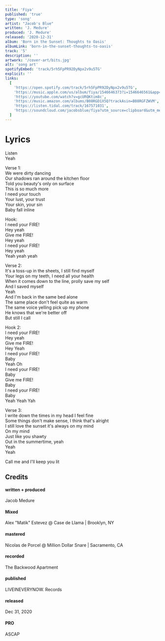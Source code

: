 ```yaml
---
title: 'Fiya'
published: 'true'
type: 'song'
artist: "Jacob's Blue"
written: 'J. Medure'
produced: 'J. Medure'
released: '2020-12-31'
album: 'Born in the Sunset: Thoughts to Oasis'
albumLink: 'born-in-the-sunset-thoughts-to-oasis'
track: '5'
description: ''
artwork: '/cover-art/bits.jpg'
alt: 'song art'
spotifyEmbed: 'track/5rh5FpPR92DyNpx2v9u5TG'
explicit: ''
links:
  [
    'https://open.spotify.com/track/5rh5FpPR92DyNpx2v9u5TG',
    'https://music.apple.com/us/album/fiya/1546646373?i=1546646561&app=music',
    'https://youtube.com/watch?v=gcURQKtim8c',
    'https://music.amazon.com/albums/B08RGD1X5Q?trackAsin=B08RGFZWVM',
    'https://listen.tidal.com/track/167571031',
    'https://soundcloud.com/jacobsblue/fiya?utm_source=clipboard&utm_medium=text&utm_campaign=social_sharing',
  ]
---
```


# Lyrics

Listen  
Yeah

Verse 1:  
We were dirty dancing  
Our shadows ran around the kitchen floor  
Told you beauty's only on surface  
This is so much more  
I need your touch  
Your lust, your trust  
Your skin, your sin  
Baby fall inline

Hook:  
I need your FIRE!  
Hey yeah  
Give me FIRE!  
Hey yeah  
I need your FIRE!  
Hey yeah  
Yeah yeah yeah

Verse 2:  
It's a toss-up in the sheets, I still find myself  
Your legs on my teeth, I need all your health  
When it comes down to the line, prolly save my self  
And I saved myself  
Yeah  
And I'm back in the same bed alone  
The same place don't feel quite as warm  
The same voice yelling pick up my phone  
He knows that we're better off  
But still I call

Hook 2:  
I need your FIRE!  
Hey yeah  
Give me FIRE!  
Hey Yeah  
I need your FIRE!  
Baby  
Yeah Oh  
I need your FIRE!  
Baby  
Give me FIRE!  
Baby  
I need your FIRE!  
Baby  
Yeah Yeah Yah

Verse 3:  
I write down the times in my head I feel fine  
Some things don't make sense, I think that's alright  
I still love the sunset it's always on my mind  
On my mind  
Just like you shawty  
Out in the summertime, yeah  
Yeah  
Yeah

Call me and I'll keep you lit

## Credits

<div className="album-credits flex-col w-full not-prose justify-start">
  <div className="credit flex-auto flex-grow">
    <h4>written + produced</h4>
    <p>Jacob Medure</p>
  </div>
  <div className="credit flex-auto flex-grow">
    <h4>Mixed</h4>
    <p>Alex "Matik" Estevez @ Case de Llama | Brooklyn, NY</p>
  </div>
  <div className="credit flex-auto flex-grow">
    <h4>mastered</h4>
    <p>Nicolas de Porcel @ Million Dollar Snare | Sacramento, CA</p>
  </div>
  <div className="credit flex-auto flex-grow">
    <h4>recorded</h4>
    <p>The Backwood Apartment</p>
  </div>
  <div className="credit flex-auto flex-grow">
    <h4>published</h4>
    <p>LIVEINEVERYNOW. Records</p>
  </div>
  <div className="credit flex-auto flex-grow">
    <h4>released</h4>
    <p>Dec 31, 2020</p>
  </div>
  <div className="credit flex-auto flex-grow">
    <h4>PRO</h4>
    <p>ASCAP</p>
  </div>
</div>

